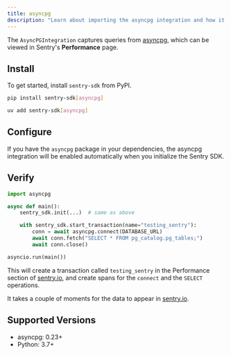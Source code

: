 ```yaml
---
title: asyncpg
description: "Learn about importing the asyncpg integration and how it captures queries from asyncpg."
---
```


The `AsyncPGIntegration` captures queries from
[asyncpg](https://github.com/MagicStack/asyncpg), which can be viewed in Sentry's **Performance** page.

## Install

To get started, install `sentry-sdk` from PyPI.

```bash {tabTitle:pip}
pip install sentry-sdk[asyncpg]
```
```bash {tabTitle:uv}
uv add sentry-sdk[asyncpg]
```

## Configure

If you have the `asyncpg` package in your dependencies, the asyncpg integration will be enabled automatically when you initialize the Sentry SDK.

<PlatformContent includePath="getting-started-config" />

## Verify

```python
import asyncpg

async def main():
    sentry_sdk.init(...)  # same as above

    with sentry_sdk.start_transaction(name="testing_sentry"):
        conn = await asyncpg.connect(DATABASE_URL)
        await conn.fetch("SELECT * FROM pg_catalog.pg_tables;")
        await conn.close()

asyncio.run(main())
```

This will create a transaction called `testing_sentry` in the Performance section of [sentry.io](https://sentry.io), and create spans for the `connect` and the `SELECT` operations.

It takes a couple of moments for the data to appear in [sentry.io](https://sentry.io).

## Supported Versions

- asyncpg: 0.23+
- Python: 3.7+
